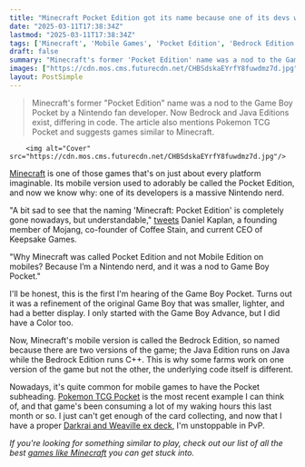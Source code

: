 ```yaml
---
title: "Minecraft Pocket Edition got its name because one of its devs was a big 'Nintendo nerd' who wanted to pay homage to the Game Boy Pocket"
date: "2025-03-11T17:38:34Z"
lastmod: "2025-03-11T17:38:34Z"
tags: ['Minecraft', 'Mobile Games', 'Pocket Edition', 'Bedrock Edition', 'Java Edition', 'Nintendo', 'Game Boy Pocket', 'Pokemon TCG Pocket', 'Card Games']
draft: false
summary: "Minecraft's former 'Pocket Edition' name was a nod to the Game Boy Pocket by a Nintendo fan developer.  Now Bedrock and Java Editions exist, differing in code.  The article also mentions Pokemon TCG Pocket and suggests games similar to Minecraft."
images: ["https://cdn.mos.cms.futurecdn.net/CHBSdskaEYrfY8fuwdmz7d.jpg"]
layout: PostSimple
---
```

> Minecraft's former "Pocket Edition" name was a nod to the Game Boy Pocket by a Nintendo fan developer.  Now Bedrock and Java Editions exist, differing in code.  The article also mentions Pokemon TCG Pocket and suggests games similar to Minecraft.


        <img alt="Cover" src="https://cdn.mos.cms.futurecdn.net/CHBSdskaEYrfY8fuwdmz7d.jpg"/>
        
[<u>Minecraft</u>](https://www.gamesradar.com/minecraft-guide/) is one of those games that's on just about every platform imaginable. Its mobile version used to adorably be called the Pocket Edition, and now we know why: one of its developers is a massive Nintendo nerd.

"A bit sad to see that the naming 'Minecraft: Pocket Edition' is completely gone nowadays, but understandable," [tweets](https://x.com/Kappische/status/1898701766943740294) Daniel Kaplan, a founding member of Mojang, co-founder of Coffee Stain, and current CEO of Keepsake Games.

"Why Minecraft was called Pocket Edition and not Mobile Edition on mobiles? Because I’m a Nintendo nerd, and it was a nod to Game Boy Pocket."

I'll be honest, this is the first I'm hearing of the Game Boy Pocket. Turns out it was a refinement of the original Game Boy that was smaller, lighter, and had a better display. I only started with the Game Boy Advance, but I did have a Color too.

Now, Minecraft's mobile version is called the Bedrock Edition, so named because there are two versions of the game; the Java Edition runs on Java while the Bedrock Edition runs C++. This is why some farms work on one version of the game but not the other, the underlying code itself is different.

Nowadays, it's quite common for mobile games to have the Pocket subheading. [<u>Pokemon TCG Pocket</u>](https://www.gamesradar.com/games/pokemon/pokemon-tcg-pocket-best-decks-meta/) is the most recent example I can think of, and that game's been consuming a lot of my waking hours this last month or so. I just can't get enough of the card collecting, and now that I have a proper [<u>Darkrai and Weaville ex deck</u>](https://www.gamesradar.com/games/pokemon/pokemon-tcg-pocket-darkrai-weavile-deck/), I'm unstoppable in PvP.

*If you're looking for something similar to play, check out our list of all the best *[<u><em>games like Minecraft</em></u>](https://www.gamesradar.com/games-like-minecraft/)* you can get stuck into.*
        